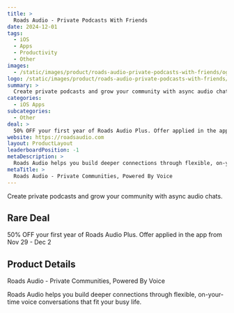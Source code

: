 ```yaml
---
title: >
  Roads Audio - Private Podcasts With Friends
date: 2024-12-01
tags:
  - iOS
  - Apps
  - Productivity
  - Other
images:
  - /static/images/product/roads-audio-private-podcasts-with-friends/og-image.png
logo: /static/images/product/roads-audio-private-podcasts-with-friends/logo.png
summary: >
  Create private podcasts and grow your community with async audio chats.
categories:
  - iOS Apps
subcategories:
  - Other
deal: >
  50% OFF your first year of Roads Audio Plus. Offer applied in the app from Nov 29 - Dec 2
website: https://roadsaudio.com
layout: ProductLayout
leaderboardPosition: -1
metaDescription: >
  Roads Audio helps you build deeper connections through flexible, on-your-time voice conversations that fit your busy life.
metaTitle: >
  Roads Audio - Private Communities, Powered By Voice
---
```

Create private podcasts and grow your community with async audio chats.

## Rare Deal

50% OFF your first year of Roads Audio Plus. Offer applied in the app from Nov 29 - Dec 2

## Product Details

Roads Audio - Private Communities, Powered By Voice

Roads Audio helps you build deeper connections through flexible, on-your-time voice conversations that fit your busy life.
